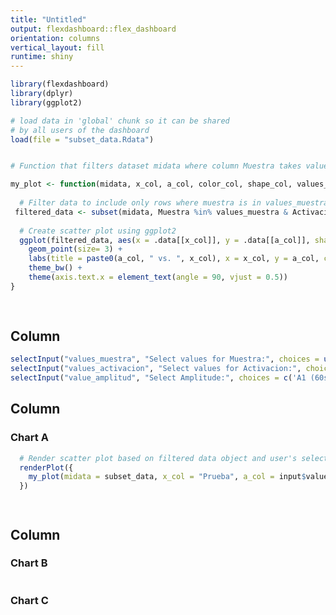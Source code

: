 ```yaml
---
title: "Untitled"
output: flexdashboard::flex_dashboard
orientation: columns
vertical_layout: fill
runtime: shiny
---
```


```r
library(flexdashboard)
library(dplyr)
library(ggplot2)

```

```r
# load data in 'global' chunk so it can be shared
# by all users of the dashboard
load(file = "subset_data.Rdata")


# Function that filters dataset midata where column Muestra takes values in values_muestra. Then plots specified column "a_col" versus specified column "x_col" of specified dataset "midata" using column "color_col" for color

my_plot <- function(midata, x_col, a_col, color_col, shape_col, values_muestra, values_activacion) {
 
  # Filter data to include only rows where muestra is in values_muestra
 filtered_data <- subset(midata, Muestra %in% values_muestra & Activacion %in% values_activacion)
  
  # Create scatter plot using ggplot2
  ggplot(filtered_data, aes(x = .data[[x_col]], y = .data[[a_col]], shape = .data[[shape_col]], color = .data[[color_col]])) +
    geom_point(size= 3) +
    labs(title = paste0(a_col, " vs. ", x_col), x = x_col, y = a_col, color = color_col, shape=shape_col)+
    theme_bw() +
    theme(axis.text.x = element_text(angle = 90, vjust = 0.5))
}
  
 

```

Column {.sidebar}
--------------------------------------------------

```r
selectInput("values_muestra", "Select values for Muestra:", choices = unique(subset_data$Muestra), multiple = TRUE)
selectInput("values_activacion", "Select values for Activacion:", choices = unique(subset_data$Activacion), multiple = TRUE)
selectInput("value_amplitud", "Select Amplitude:", choices = c('A1 (60s+CT) [Pa]','A10 (600s+CT) [Pa]','A5 (300s+CT) [Pa]'), multiple = FALSE)

```

Column {data-width=650}
-----------------------------------------------------------------------

### Chart A

```r

  
  # Render scatter plot based on filtered data object and user's selected x, a, and color columns
  renderPlot({
    my_plot(midata = subset_data, x_col = "Prueba", a_col = input$value_amplitud, color_col = "Muestra",  shape_col = "Activacion", values_muestra = input$values_muestra, values_activacion = input$values_activacion)
  })




```

Column {data-width=350}
-----------------------------------------------------------------------

### Chart B

```r

```

### Chart C

```r

```

